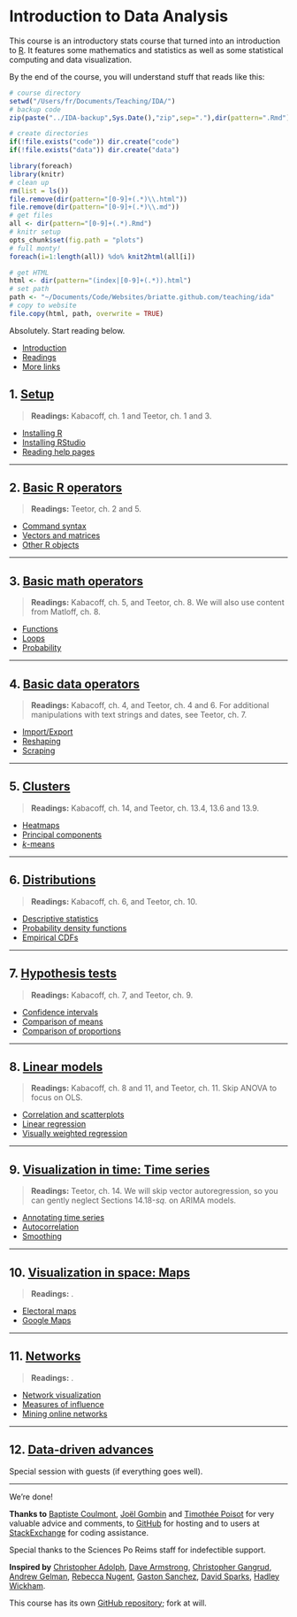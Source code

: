 <style>@import url(style.css);</style>

# Introduction to Data Analysis

This course is an introductory stats course that turned into an introduction to [R](http://www.r-project.org/). It features some mathematics and statistics as well as some statistical computing and data visualization.

By the end of the course, you will understand stuff that reads like this:

```r
# course directory
setwd("/Users/fr/Documents/Teaching/IDA/")
# backup code
zip(paste("../IDA-backup",Sys.Date(),"zip",sep="."),dir(pattern=".Rmd"))
```

```r
# create directories
if(!file.exists("code")) dir.create("code")
if(!file.exists("data")) dir.create("data")
```

```r
library(foreach)
library(knitr)
# clean up
rm(list = ls())
file.remove(dir(pattern="[0-9]+(.*)\\.html"))
file.remove(dir(pattern="[0-9]+(.*)\\.md"))
# get files
all <- dir(pattern="[0-9]+(.*).Rmd")
# knitr setup
opts_chunk$set(fig.path = "plots")
# full monty!
foreach(i=1:length(all)) %do% knit2html(all[i])
```

```r
# get HTML
html <- dir(pattern="(index|[0-9]+(.*)).html")
# set path
path <- "~/Documents/Code/Websites/briatte.github.com/teaching/ida"
# copy to website
file.copy(html, path, overwrite = TRUE)
```

Absolutely. Start reading below.

- [Introduction](01_intro.html)
- [Readings](02_readings.html)
- [More links](03_links.html)

## 1. [Setup](10_setup.html)

> __Readings:__ Kabacoff, ch. 1 and Teetor, ch. 1 and 3.

- [Installing R](11_r.html)
- [Installing RStudio](12_rstudio.html)
- [Reading help pages](13_help.html)

* * *

## 2. [Basic R operators](20_rbasics.html)

> __Readings:__ Teetor, ch. 2 and 5.

- [Command syntax](21_syntax.html)
- [Vectors and matrices](22_vectors.html)
- [Other R objects](23_objects.html)

* * *

## 3. [Basic math operators](30_math.html)

> __Readings:__ Kabacoff, ch. 5, and Teetor, ch. 8. We will also use content from Matloff, ch. 8.

- [Functions](31_functions.html)
- [Loops](32_loops.html)
- [Probability](33_proba.html)

* * *

## 4. [Basic data operators](40_data.html)

> __Readings:__ Kabacoff, ch. 4, and Teetor, ch. 4 and 6. For additional manipulations with text strings and dates, see Teetor, ch. 7.

- [Import/Export](41_dataio.html)
- [Reshaping](42_reshaping.html)
- [Scraping](43_scraping.html)

* * *

## 5. [Clusters](50_clusters.html)

> __Readings:__ Kabacoff, ch. 14, and Teetor, ch. 13.4, 13.6 and 13.9.

- [Heatmaps](51_heatmaps.html)
- [Principal components](52_pca.html)
- [*k*-means](53_kmeans.html)

* * *

## 6. [Distributions](60_distributions.html)

> __Readings:__ Kabacoff, ch. 6, and Teetor, ch. 10.

- [Descriptive statistics](61_descr.html)
- [Probability density functions](62_pdf.html)
- [Empirical CDFs](63_ecdf.html)

* * *

## 7. [Hypothesis tests](70_hyptests.html)

> __Readings:__ Kabacoff, ch. 7, and Teetor, ch. 9.

- [Confidence intervals](71_ci.html)
- [Comparison of means](72_ttest.html)
- [Comparison of proportions](73_prtest.html)

* * *

## 8. [Linear models](80_lm.html)

> __Readings:__ Kabacoff, ch. 8 and 11, and Teetor, ch. 11. Skip ANOVA to focus on OLS.

- [Correlation and scatterplots](81_scatterplots.html)
- [Linear regression](82_regression.html)
- [Visually weighted regression](83_vwreg.html)

* * *

## 9. [Visualization in time: Time series](90_ts.html)

> __Readings:__ Teetor, ch. 14. We will skip vector autoregression, so you can gently neglect Sections 14.18-*sq.* on ARIMA models.

- [Annotating time series](91_tsnotes.html)
- [Autocorrelation](92_corrgram.html)
- [Smoothing](93_smoothing.html)

* * *

## 10. [Visualization in space: Maps](100_maps.html)

> __Readings:__ .

- [Electoral maps](101_emaps.html)
- [Google Maps](102_gmaps.html)

* * *

## 11. [Networks](110_networks.html)

> __Readings:__ .

- [Network visualization](111_networks.html)
- [Measures of influence](112_influence.html)
- [Mining online networks](113_online.html)

* * *

## 12. [Data-driven advances](120_dataaa.html)

Special session with guests (if everything goes well).

* * *

We're done!

__Thanks to__ [Baptiste Coulmont](http://coulmont.com/), [Joël Gombin ](http://joelgombin.fr/) and [Timothée Poisot](https://github.com/tpoisot/RCourse2012) for very valuable advice and comments, to [GitHub](http://github.com/) for hosting and to users at [StackExchange](http://stackexchange.com/) for coding assistance.

Special thanks to the Sciences Po Reims staff for indefectible support.

__Inspired by__ [Christopher Adolph](http://faculty.washington.edu/cadolph/index.php?page=22), [Dave Armstrong](http://quantoid.net/ICPSRR.html), [Christopher Gangrud](https://github.com/christophergandrud/Introduction_to_Statistics_and_Data_Analysis_Yonsei/), [Andrew Gelman](http://andrewgelman.com/2012/12/textbook-for-data-visualization/), [Rebecca Nugent](http://www.stat.cmu.edu/~rnugent/teaching/introR/), [Gaston Sanchez](https://gastonsanchez.wordpress.com/), [David Sparks](http://is-r.tumblr.com/), [Hadley Wickham](http://had.co.nz/ggplot2/).

This course has its own [GitHub repository](/); fork at will.
